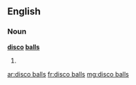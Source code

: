 ==English==

===Noun===
'''[[disco]] [[balls]]'''

# {{plural of|disco ball}}

[[ar:disco balls]]
[[fr:disco balls]]
[[mg:disco balls]]